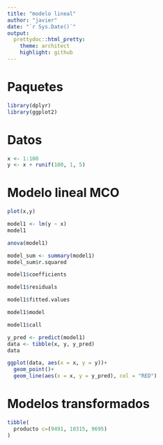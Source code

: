```yaml
---
title: "modelo lineal"
author: "javier"
date: "`r Sys.Date()`"
output:
  prettydoc::html_pretty:
    theme: architect
    highlight: github
---
```


# Paquetes

```r
library(dplyr)
library(ggplot2)
```

# Datos

```r
x <- 1:100
y <- x + runif(100, 1, 5)
```

# Modelo lineal MCO

```r
plot(x,y)
```

```r
model1 <- lm(y ~ x)
model1
```

```r
anova(model1)
```

```r
model_sum <- summary(model1)
model_sum$r.squared
```

```r
model1$coefficients
```

```r
model1$residuals
```

```r
model1$fitted.values
```

```r
model1$model
```

```r
model1$call
```

```r
y_pred <- predict(model1)
data <- tibble(x, y, y_pred)
data
```

```r
ggplot(data, aes(x = x, y = y))+
  geom_point()+
  geom_line(aes(x = x, y = y_pred), col = "RED")
```

# Modelos transformados

```r
tibble(
  producto c=(9491, 10315, 9695)
)
```
